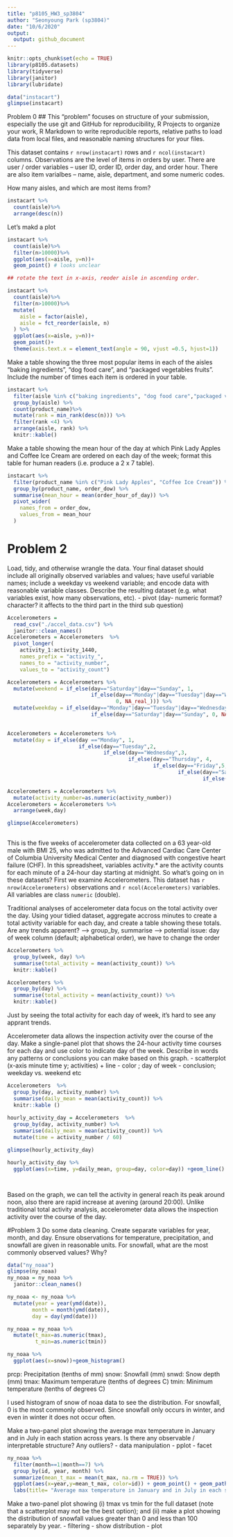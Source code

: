 ```yaml
---
title: "p8105_HW3_sp3804"
author: "Seonyoung Park (sp3804)"
date: "10/6/2020"
output:
  output: github_document
---
```


```r
knitr::opts_chunk$set(echo = TRUE)
library(p8105.datasets)
library(tidyverse)
library(janitor)
library(lubridate)
```

```R

data("instacart")
glimpse(instacart)

````

Problem 0
## This “problem” focuses on structure of your submission, especially the use git and GitHub for reproducibility, R Projects to organize your work, R Markdown to write reproducible reports, relative paths to load data from local files, and reasonable naming structures for your files.

This dataset contains `r nrow(instacart)` rows and `r ncol(instacart)` columns.
Observations are the level of items in orders by user. There are user / order variables -- user ID, order ID, order day, and order hour. There are also item varialbes -- name, aisle, department, and some numeric codes. 

How many aisles, and which are most items from?
```r
instacart %>%
  count(aisle)%>%
  arrange(desc(n))

```

Let's makd a plot

```r
instacart %>%
  count(aisle)%>%
  filter(n>10000)%>%
  ggplot(aes(x=aisle, y=n))+
  geom_point() # looks unclear 

## rotate the text in x-axis, reoder aisle in ascending order. 

instacart %>%
  count(aisle)%>%
  filter(n>10000)%>%
  mutate(
    aisle = factor(aisle),
    aisle = fct_reorder(aisle, n)
  ) %>%
  ggplot(aes(x=aisle, y=n))+
  geom_point()+
  theme(axis.text.x = element_text(angle = 90, vjust =0.5, hjust=1))

```
Make a table showing the three most popular items in each of the aisles “baking ingredients”, “dog food care”, and “packaged vegetables fruits”. Include the number of times each item is ordered in your table.

```r
instacart %>%
  filter(aisle %in% c("baking ingredients", "dog food care","packaged vegetables fruits")) %>%
  group_by(aisle) %>%
  count(product_name)%>%
  mutate(rank = min_rank(desc(n))) %>%
  filter(rank <4) %>%
  arrange(aisle, rank) %>%
  knitr::kable()

```
Make a table showing the mean hour of the day at which Pink Lady Apples and Coffee Ice Cream are ordered on each day of the week; format this table for human readers (i.e. produce a 2 x 7 table).

```r
instacart %>%
  filter(product_name %in% c("Pink Lady Apples", "Coffee Ice Cream")) %>%
  group_by(product_name, order_dow) %>%
  summarise(mean_hour = mean(order_hour_of_day)) %>%
  pivot_wider(
    names_from = order_dow,
    values_from = mean_hour
  )

```

# Problem 2

Load, tidy, and otherwise wrangle the data. Your final dataset should include all originally observed variables and values; have useful variable names; include a weekday vs weekend variable; and encode data with reasonable variable classes. Describe the resulting dataset (e.g. what variables exist, how many observations, etc).
- pivot (day- numeric format? character? it affects to the third part in the third sub question)
```r
Accelerometers = 
  read_csv("./accel_data.csv") %>%
  janitor::clean_names() 
Accelerometers = Accelerometers  %>%
  pivot_longer(
    activity_1:activity_1440,
    names_prefix = "activity_",
    names_to = "activity_number",
    values_to = "activity_count")

Accelerometers = Accelerometers %>% 
  mutate(weekend = if_else(day=="Saturday"|day=="Sunday", 1,
                           if_else(day=="Monday"|day=="Tuesday"|day=="Wednesday"|day=="Thursday"|day=="Friday",
                                   0, NA_real_))) %>%
  mutate(weekday = if_else(day=="Monday"|day=="Tuesday"|day=="Wednesday"|day=="Thursday"|day=="Friday", 1,
                           if_else(day=="Saturday"|day=="Sunday", 0, NA_real_)))
  

Accelerometers = Accelerometers %>% 
  mutate(day = if_else(day =="Monday", 1,
                       if_else(day=="Tuesday",2,
                               if_else(day=="Wednesday",3,
                                       if_else(day=="Thursday", 4,
                                               if_else(day=="Friday",5,
                                                       if_else(day=="Saturday",6,
                                                               if_else(day=="Sunday",7, NA_real_))))))))

Accelerometers = Accelerometers %>% 
  mutate(activity_number=as.numeric(activity_number))
Accelerometers = Accelerometers %>% 
  arrange(week,day) 

glimpse(Accelerometers)
  
```
This is the five weeks of accelerometer data collected on a 63 year-old male with BMI 25, who was admitted to the Advanced Cardiac Care Center of Columbia University Medical Center and diagnosed with congestive heart failure (CHF). In this spreadsheet, variables activity.* are the activity counts for each minute of a 24-hour day starting at midnight.
So what's going on in these datasets? First we examine Accelerometers. This dataset has `r nrow(Accelerometers)` observations and `r ncol(Accelerometers)` variables. All variables are class `numeric` (double). 



Traditional analyses of accelerometer data focus on the total activity over the day. Using your tidied dataset, aggregate accross minutes to create a total activity variable for each day, and create a table showing these totals. Are any trends apparent?
--> group_by, summarise 
--> potential issue: day of week column (default; alphabetical order), we have to change the order
```r
Accelerometers %>%
  group_by(week, day) %>%
  summarise(total_activity = mean(activity_count)) %>%
  knitr::kable()

Accelerometers %>%
  group_by(day) %>%
  summarise(total_activity = mean(activity_count)) %>%
  knitr::kable()

````
Just by seeing the total activity for each day of week, it's hard to see any apprant trends. 


Accelerometer data allows the inspection activity over the course of the day. Make a single-panel plot that shows the 24-hour activity time courses for each day and use color to indicate day of the week. Describe in words any patterns or conclusions you can make based on this graph.
- scatterplot (x-axis minute time y; activities) + line 
- color ; day of week
- conclusion; weekday vs. weekend etc
```r
Accelerometers  %>%
  group_by(day, activity_number) %>%
  summarise(daily_mean = mean(activity_count)) %>%
  knitr::kable ()
  
hourly_activity_day = Accelerometers  %>%
  group_by(day, activity_number) %>%
  summarise(daily_mean = mean(activity_count)) %>%
  mutate(time = activity_number / 60)

glimpse(hourly_activity_day)

hourly_activity_day %>%
  ggplot(aes(x=time, y=daily_mean, group=day, color=day)) +geom_line() +ggtitle("<24-hour activity time courses each day>") +xlab("hour") +ylab("activity count")




```
Based on the graph, we can tell the activity in general reach its peak around noon, also there are rapid increase at avening (around 20:00). Unlike traditional total activity analysis, accelerometer data allows the inspection activity over the course of the day.




#Problem 3
Do some data cleaning. Create separate variables for year, month, and day. Ensure observations for temperature, precipitation, and snowfall are given in reasonable units. For snowfall, what are the most commonly observed values? Why?
```r
data("ny_noaa")
glimpse(ny_noaa)
ny_noaa = ny_noaa %>%
  janitor::clean_names()

ny_noaa <- ny_noaa %>%
  mutate(year = year(ymd(date)),
        month = month(ymd(date)),
        day = day(ymd(date))) 

ny_noaa = ny_noaa %>%
  mutate(t_max=as.numeric(tmax),
         t_min=as.numeric(tmin))

ny_noaa %>%
  ggplot(aes(x=snow))+geom_histogram()

```
prcp: Precipitation (tenths of mm)
snow: Snowfall (mm)
snwd: Snow depth (mm)
tmax: Maximum temperature (tenths of degrees C)
tmin: Minimum temperature (tenths of degrees C)

I used histogram of snow of noaa data to see the distribution. For snowfall, 0 is the most commonly observed. Since snowfall only occurs in winter, and even in winter it does not occur often. 


Make a two-panel plot showing the average max temperature in January and in July in each station across years. Is there any observable / interpretable structure? Any outliers?
- data manipulation
- pplot - facet
```r
ny_noaa %>%
  filter(month==1|month==7) %>%
  group_by(id, year, month) %>%
  summarize(mean_t_max = mean(t_max, na.rm = TRUE)) %>%
  ggplot(aes(x=year,y=mean_t_max, color=id)) + geom_point() + geom_path()+ facet_grid(~month)+
  labs(title= "Average max temperature in January and in July in each station across years", x="year",y="mean max T")

```


Make a two-panel plot showing (i) tmax vs tmin for the full dataset (note that a scatterplot may not be the best option); and (ii) make a plot showing the distribution of snowfall values greater than 0 and less than 100 separately by year.
- filtering
- show distribution
- plot